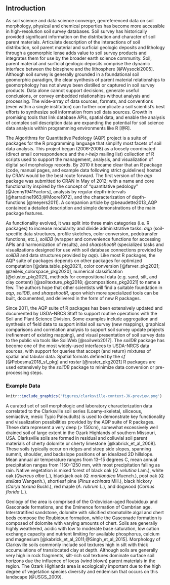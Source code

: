 


<!-- 800 words, excluding abstract -->
## Introduction

<!-- motivation -->
<!-- Alternative opening paragraph? -->
As soil science and data science converge, georeferenced data on soil morphology, physical and chemical properties has become more accessible in high-resolution soil survey databases. Soil survey has historically provided significant information on the distribution and character of soil parent materials.  Articulate description of the interactions of soil distribution, soil parent material and surficial geologic deposits and lithology through a geomorphic lense adds value to soil survey products and integrates them for use by the broader earth science community.  Soil, parent material and surficial geologic deposits comprise the dynamic interface between the biosphere and the lithosphere [@Wysocki2005].  Although soil survey is generally grounded in a foundational soil geomorphic paradigm, the clear synthesis of parent material relationships to geomorphology has not always been distilled or captured in soil survey products.  Data alone cannot support decisions, generate useful conclusions, or convey embedded relationships without analysis and processing.  The wide-array of data sources, formats, and conventions (even within a single institution) can further complicate a soil scientist's best efforts to synthesize soil information from soil data sources. Growth in promising tools that link database APIs, spatial data, and enable the analysis of complex soil description data are expanding the potential for soil science data analysis within programming environments like R [@R].

<!-- There has never been a time in the history of soil science when data (soil morphology, physical, chemical, mineralogical, etc.) have been more accessible and closely tied to points on the ground (i.e. GPS coordinates) in available high-resolution soil survey databases. Data alone cannot support decisions or generate practical advice to land managers without further analysis. The myriad data sources, formats, and conventions (even within a single institution) can further complicate the soil scientist's best efforts to synthesize something useful from a mountain of data. While these problems aren't new (50 hand-written soil profile descriptions would have been difficult to reason over before computers), tools that link database APIs, spatial data, and enable analysis of the inherently complex nature of a soil description are now viable thanks to programming environments like R [@R]. -->

<!-- brief history, foundational work and inspiration -->
The Algorithms for Quantitative Pedology (AQP) project is a suite of packages for the R programming language that simplify most facets of soil data analysis. This project began (2006-2008) as a loosely coordinated (direct email correspondence and the *r-help* mailing list) collection of R scripts used to support the management, analysis, and visualization of digital soil morphology records. By 2010 it became clear that an R package (code, manual pages, and example data following strict guidelines) hosted by CRAN would be the best route forward. The first version of the *aqp* package was submitted to CRAN in May of 2012; with a name and core functionality inspired by the concept of "quantitative pedology" [@Jenny1941Factors], analysis by regular depth-intervals [@harradine1963;@Moore1972], and the characterization of depth-functions [@meyers2011]. A companion article by @beaudette2013_AQP contained a detailed description and simple demonstrations of the main package features.


<!-- suite of related packages  -->
As functionality evolved, it was split into three main categories (i.e. R packages) to increase modularity and divide administrative tasks: *aqp* (soil-specific data structures, profile sketches, color conversion, pedotransfer functions, etc.), *soilDB* (wrapper and convenience functions for accessing APIs and harmonization of results), and *sharpshootR* (specialized tasks and visualizations designed for use with soil database connections provided by *soilDB* and data structures provided by *aqp*). Like most R packages, the AQP suite of packages depends on other packages for optimized computation [@data.table_pkg2021], color conversion  [@farver_pkg2021; @zeileis_colorspace_pkg2020], numerical classification [@cluster_pkg2021], methods for compositional data (e.g. sand, silt, and clay content) [@soiltexture_pkg2018; @compositions_pkg2021] to name a few. The authors hope that other scientists will find a suitable foundation in *aqp*, *soilDB*, and *sharpshootR*, upon which more specialized tools can be built, documented, and delivered in the form of new R packages.


<!-- current use: SoilWeb, NRCS daily business, aqp in the wild -->
Since 2011, the AQP suite of R packages has been extensively updated and documented by USDA-NRCS Staff to support routine operations with the Soil and Plant Science Division. Some examples include aggregation and synthesis of field data to support initial soil survey (new mapping), graphical comparisons and correlation analysis to support soil survey update projects (refinement of existing mapping), and visual presentation of soil survey data to the public via tools like SoilWeb [@soilweb2017]. The *soilDB* package has become one of the most widely-used interfaces to USDA-NRCS data sources, with support for queries that accept (and return) mixtures of spatial and tabular data. Spatial formats defined by the *sf* [@Pebesma2018_sf_pkg] and *raster* [@raster_pkg2021] R packages are used extensively by the *soilDB* package to minimize data conversion or pre-processing steps.


<!-- possible location for a SoilWeb or WSS figure -->
<!-- https://casoilresource.lawr.ucdavis.edu/gmap/?loc=37.15006,-91.10325,z16 -->


<!-- "Widespread loss of intermediate soil horizons in urban landscapes" [@Herrmann2018] -->





<!-- Clarksville data, context -->
### Example Data

```r
knitr::include_graphics('figures/clarksville-context-JK-preview.png')
```


A curated set of soil morphologic and laboratory characterization data correlated to the Clarksville soil series (Loamy-skeletal, siliceous, semiactive, mesic Typic Paleudults) is used to demonstrate key functionality and visualization possibilities provided by the AQP suite of R packages. These data represent a very deep (> 150cm), somewhat excessively well drained soil of large extent in the Ozark Highlands of southern Missouri, USA.  Clarksville soils are formed in residual and colluvial soil parent materials of cherty dolomite or cherty limestone [@kabrick_et_al_2008]. These soils typically occur on ridges and steep side slopes, spanning summit, shoulder, and backslope positions of an idealized 2D hillslope. Mean annual air temperature ranges from 13--15 degrees C, mean annual precipitation ranges from 1150--1250 mm, with most precipitation falling as rain. Native vegetation is mixed forest of black oak (*Q. velutina* Lam.), white oak (*Quercus alba* L.), blackjack oak (*Q. marilandica* Muench.), post oak (*Q. stellata* Wangenh.), shortleaf pine (*Pinus echinata* Mill.), black hickory (*Carya texana* Buckl.), red maple (*A. rubrum* L.), and dogwood (*Cornus florida* L.).

Geology of the area is comprised of the Ordovician-aged Roubidoux and Gasconade formations, and the Eminence formation of Cambrian age.  Interstratified sandstone, dolomite with silicified stromatolite algal and chert beds compose the Roubidoux formation, while the Gasconade formation is composed of dolomite with varying amounts of chert. Soils are generally highly weathered, acidic with low to moderate base saturation, low cation exchange capacity and nutrient limiting for available phosphorus, calcium and magnesium [@kabrick_et_al_2011;@Singh_et_al_2015]. Morphology of Clarksville soils commonly include soil textures high in silt with thick accumulations of translocated clay at depth. Although soils are generally very high in rock fragments, silt-rich soil textures dominate surface soil horizons due the influence of loess (wind blown) parent materials in the region.  The Ozark Highlands area is ecologically important due to the high degree of vegetation species diversity and endemism that occurs on this landscape [@USGS_2009].







